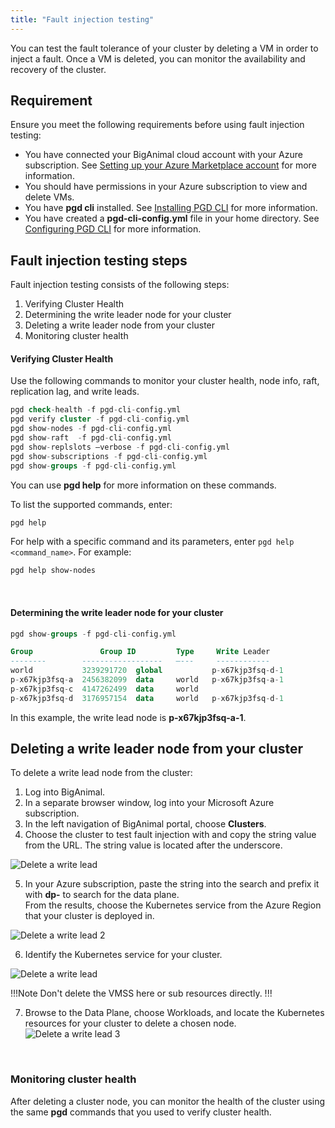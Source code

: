 ```yaml
---
title: "Fault injection testing"
---
```


You can test the fault tolerance of your cluster by deleting a VM in order to inject a fault. Once a VM is deleted, you can monitor 
the availability and recovery of the cluster.

## Requirement

Ensure you meet the following requirements before using fault injection testing:

+ You have connected your BigAnimal cloud account with your Azure subscription.  See [Setting up your Azure Marketplace account](/biganimal/latest/getting_started/02_azure_market_setup/) for more information.
+ You should have permissions in your Azure subscription to view and delete VMs.
+ You have **pgd cli** installed.  See [Installing PGD CLI](/pgd/latest/cli/installing_cli/#) for more information. 
+ You have created a **pgd-cli-config.yml** file in your home directory.  See [Configuring PGD CLI](/pgd/latest/cli/configuring_cli/) for more information.

## Fault injection testing steps

Fault injection testing consists of the following steps:

1. Verifying Cluster Health
2. Determining the write leader node for your cluster
3. Deleting a write leader node from your cluster
4. Monitoring cluster health
&nbsp;
&nbsp;
#### Verifying Cluster Health

Use the following commands to monitor your cluster health, node info, raft, replication lag, and write leads.  

```sql
pgd check-health -f pgd-cli-config.yml
pgd verify cluster -f pgd-cli-config.yml
pgd show-nodes -f pgd-cli-config.yml
pgd show-raft  -f pgd-cli-config.yml
pgd show-replslots –verbose -f pgd-cli-config.yml
pgd show-subscriptions -f pgd-cli-config.yml
pgd show-groups -f pgd-cli-config.yml
```

You can use **pgd help** for more information on these commands.

To list the supported commands, enter:

```sh
pgd help
```

For help with a specific command and its parameters, enter `pgd help <command_name>`. For example:

```sh
pgd help show-nodes
```

&nbsp;
#### Determining the write leader node for your cluster


```sql
pgd show-groups -f pgd-cli-config.yml

Group               Group ID         Type     Write Leader     
--------        ------------------   —---     ------------     
world           3239291720  global           p-x67kjp3fsq-d-1 
p-x67kjp3fsq-a  2456382099  data     world   p-x67kjp3fsq-a-1 
p-x67kjp3fsq-c  4147262499  data     world                    
p-x67kjp3fsq-d  3176957154  data     world   p-x67kjp3fsq-d-1
```
In this example, the write lead node is **p-x67kjp3fsq-a-1**.


## Deleting a write leader node from your cluster

To delete a write lead node from the cluster:
1. Log into BigAnimal.
2. In a separate browser window, log into your Microsoft Azure subscription.
3. In the left navigation of BigAnimal portal, choose **Clusters**. 
4. Choose the cluster to test fault injection with and copy the string value from the URL. The string value is located after the underscore.  

![Delete a write lead](images/biganimal_faultinjectiontest_1.png)
&nbsp;

5. In your Azure subscription, paste the string into the search and prefix it with **dp-** to search for the data plane.  
From the results, choose the Kubernetes service from the Azure Region that your cluster is deployed in.

![Delete a write lead 2](images/biganimal_faultinjectiontest_2.png)
&nbsp;

6. Identify the Kubernetes service for your cluster.

![Delete a write lead](images/biganimal_faultinjectiontest_4.png)
&nbsp;

!!!Note
Don't delete the VMSS here or sub resources directly.
!!!

7. Browse to the Data Plane, choose Workloads, and locate the Kubernetes resources for your cluster to delete a chosen node.
![Delete a write lead 3](images/biganimal_faultinjectiontest_3.png)

&nbsp;
### Monitoring cluster health

After deleting a cluster node, you can monitor the health of the cluster using the same **pgd** commands that you used to verify cluster health.

